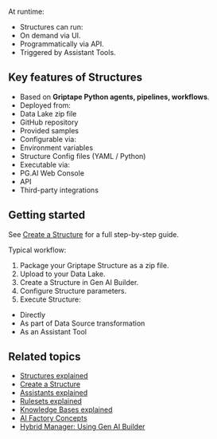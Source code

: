 
At runtime:

- Structures can run:
- On demand via UI.
- Programmatically via API.
- Triggered by Assistant Tools.

## Key features of Structures

- Based on **Griptape Python agents, pipelines, workflows**.
- Deployed from:
- Data Lake zip file
- GitHub repository
- Provided samples
- Configurable via:
- Environment variables
- Structure Config files (YAML / Python)
- Executable via:
- PG.AI Web Console
- API
- Third-party integrations

## Getting started

See [Create a Structure](../../../how-to/gen-ai/create-structure) for a full step-by-step guide.

Typical workflow:

1. Package your Griptape Structure as a zip file.
2. Upload to your Data Lake.
3. Create a Structure in Gen AI Builder.
4. Configure Structure parameters.
5. Execute Structure:
- Directly
- As part of Data Source transformation
- As an Assistant Tool

## Related topics

- [Structures explained](../../../learn/explained/structures-explained)
- [Create a Structure](../../../how-to/gen-ai/create-structure)
- [Assistants explained](../../../learn/explained/assistants-explained)
- [Rulesets explained](../../../learn/explained/rulesets-explained)
- [Knowledge Bases explained](../../../learn/explained/knowledge-bases)
- [AI Factory Concepts](../../../learn/explained/ai-factory-concepts)
- [Hybrid Manager: Using Gen AI Builder](../../../../hybrid-manager/ai-factory/gen-ai/builder/index)
